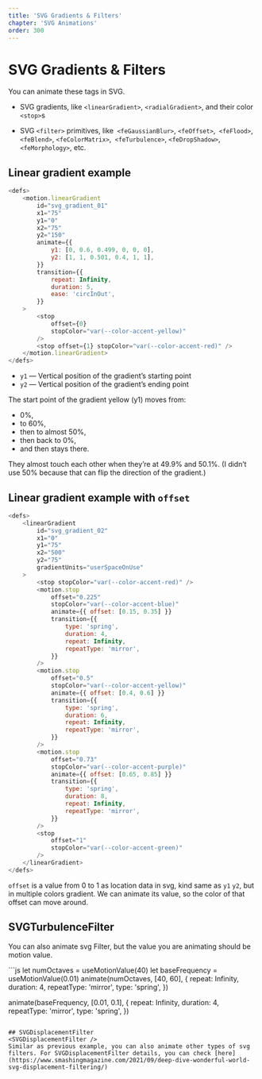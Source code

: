 ```yaml
---
title: 'SVG Gradients & Filters'
chapter: 'SVG Animations'
order: 300
---
```


# SVG Gradients & Filters

You can animate these tags in SVG.

- SVG gradients, like `<linearGradient>`, `<radialGradient>`, and their color `<stop>`s

- SVG `<filter>` primitives, like` <feGaussianBlur>`, `<feOffset>`,` <feFlood>`, `<feBlend>`, `<feColorMatrix>`,` <feTurbulence>`, `<feDropShadow>`, `<feMorphology>`, etc.

## Linear gradient example

<SVGGradients />

```js
<defs>
    <motion.linearGradient
        id="svg_gradient_01"
        x1="75"
        y1="0"
        x2="75"
        y2="150"
        animate={{
            y1: [0, 0.6, 0.499, 0, 0, 0],
            y2: [1, 1, 0.501, 0.4, 1, 1],
        }}
        transition={{
            repeat: Infinity,
            duration: 5,
            ease: 'circInOut',
        }}
    >
        <stop
            offset={0}
            stopColor="var(--color-accent-yellow)"
        />
        <stop offset={1} stopColor="var(--color-accent-red)" />
    </motion.linearGradient>
</defs>
```
- `y1` — Vertical position of the gradient’s starting point
- `y2` — Vertical position of the gradient’s ending point

The start point of the gradient yellow (y1) moves from:
 - 0%,
 - to 60%,
 - then to almost 50%,
 - then back to 0%,
 - and then stays there.

They almost touch each other when they’re at 49.9% and 50.1%. (I didn’t use 50% because that can flip the direction of the gradient.)


## Linear gradient example with `offset`

<SVGGradients02 />

```js
<defs>
    <linearGradient
        id="svg_gradient_02"
        x1="0"
        y1="75"
        x2="500"
        y2="75"
        gradientUnits="userSpaceOnUse"
    >
        <stop stopColor="var(--color-accent-red)" />
        <motion.stop
            offset="0.225"
            stopColor="var(--color-accent-blue)"
            animate={{ offset: [0.15, 0.35] }}
            transition={{
                type: 'spring',
                duration: 4,
                repeat: Infinity,
                repeatType: 'mirror',
            }}
        />
        <motion.stop
            offset="0.5"
            stopColor="var(--color-accent-yellow)"
            animate={{ offset: [0.4, 0.6] }}
            transition={{
                type: 'spring',
                duration: 6,
                repeat: Infinity,
                repeatType: 'mirror',
            }}
        />
        <motion.stop
            offset="0.73"
            stopColor="var(--color-accent-purple)"
            animate={{ offset: [0.65, 0.85] }}
            transition={{
                type: 'spring',
                duration: 8,
                repeat: Infinity,
                repeatType: 'mirror',
            }}
        />
        <stop
            offset="1"
            stopColor="var(--color-accent-green)"
        />
    </linearGradient>
</defs>
```

`offset` is a value from 0 to 1 as location data in svg, kind same as `y1` `y2`, but in multiple colors gradient. We can animate its value, so the color of that offset can move around.

## SVGTurbulenceFilter

You can also animate svg Filter, but the value you are animating should be motion value.

<SVGTurbulenceFilter />
```js
let numOctaves = useMotionValue(40)
let baseFrequency = useMotionValue(0.01)
animate(numOctaves, [40, 60], {
    repeat: Infinity,
    duration: 4,
    repeatType: 'mirror',
    type: 'spring',
})

animate(baseFrequency, [0.01, 0.1], {
    repeat: Infinity,
    duration: 4,
    repeatType: 'mirror',
    type: 'spring',
})

<defs>
    <filter id="displacementFilter3">
        <motion.feTurbulence
            type="fractalNoise"
            baseFrequency={baseFrequency}
			numOctaves={numOctaves}
            result="noise"
        />
        <feDisplacementMap
            in="SourceGraphic"
            in2="noise"
            scale="40"
            result="displacement"
            xChannelSelector="R"
            yChannelSelector="G"
        />
    </filter>
</defs>

```

## SVGDisplacementFilter
<SVGDisplacementFilter />
Similar as previous example, you can also animate other types of svg filters. For SVGDisplacementFilter details, you can check [here](https://www.smashingmagazine.com/2021/09/deep-dive-wonderful-world-svg-displacement-filtering/)

